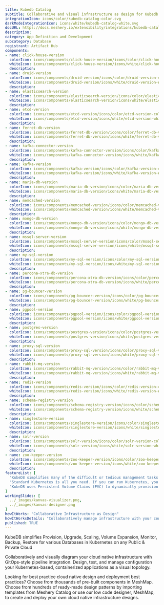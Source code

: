 ```yaml
---
title: Kubedb Catalog
subtitle: Collaborative and visual infrastructure as design for Kubedb Catalog
integrationIcon: icons/color/kubedb-catalog-color.svg
darkModeIntegrationIcon: icons/white/kubedb-catalog-white.svg
docURL: https://docs.meshery.io/extensibility/integrations/kubedb-catalog
description: 
category: App Definition and Development
subcategory: Database
registrant: Artifact Hub
components: 
- name: click-house-version
  colorIcon: icons/components/click-house-version/icons/color/click-house-version-color.svg
  whiteIcon: icons/components/click-house-version/icons/white/click-house-version-white.svg
  description: 
- name: druid-version
  colorIcon: icons/components/druid-version/icons/color/druid-version-color.svg
  whiteIcon: icons/components/druid-version/icons/white/druid-version-white.svg
  description: 
- name: elasticsearch-version
  colorIcon: icons/components/elasticsearch-version/icons/color/elasticsearch-version-color.svg
  whiteIcon: icons/components/elasticsearch-version/icons/white/elasticsearch-version-white.svg
  description: 
- name: etcd-version
  colorIcon: icons/components/etcd-version/icons/color/etcd-version-color.svg
  whiteIcon: icons/components/etcd-version/icons/white/etcd-version-white.svg
  description: 
- name: ferret-db-version
  colorIcon: icons/components/ferret-db-version/icons/color/ferret-db-version-color.svg
  whiteIcon: icons/components/ferret-db-version/icons/white/ferret-db-version-white.svg
  description: 
- name: kafka-connector-version
  colorIcon: icons/components/kafka-connector-version/icons/color/kafka-connector-version-color.svg
  whiteIcon: icons/components/kafka-connector-version/icons/white/kafka-connector-version-white.svg
  description: 
- name: kafka-version
  colorIcon: icons/components/kafka-version/icons/color/kafka-version-color.svg
  whiteIcon: icons/components/kafka-version/icons/white/kafka-version-white.svg
  description: 
- name: maria-db-version
  colorIcon: icons/components/maria-db-version/icons/color/maria-db-version-color.svg
  whiteIcon: icons/components/maria-db-version/icons/white/maria-db-version-white.svg
  description: 
- name: memcached-version
  colorIcon: icons/components/memcached-version/icons/color/memcached-version-color.svg
  whiteIcon: icons/components/memcached-version/icons/white/memcached-version-white.svg
  description: 
- name: mongo-db-version
  colorIcon: icons/components/mongo-db-version/icons/color/mongo-db-version-color.svg
  whiteIcon: icons/components/mongo-db-version/icons/white/mongo-db-version-white.svg
  description: 
- name: mssql-server-version
  colorIcon: icons/components/mssql-server-version/icons/color/mssql-server-version-color.svg
  whiteIcon: icons/components/mssql-server-version/icons/white/mssql-server-version-white.svg
  description: 
- name: my-sql-version
  colorIcon: icons/components/my-sql-version/icons/color/my-sql-version-color.svg
  whiteIcon: icons/components/my-sql-version/icons/white/my-sql-version-white.svg
  description: 
- name: percona-xtra-db-version
  colorIcon: icons/components/percona-xtra-db-version/icons/color/percona-xtra-db-version-color.svg
  whiteIcon: icons/components/percona-xtra-db-version/icons/white/percona-xtra-db-version-white.svg
  description: 
- name: pg-bouncer-version
  colorIcon: icons/components/pg-bouncer-version/icons/color/pg-bouncer-version-color.svg
  whiteIcon: icons/components/pg-bouncer-version/icons/white/pg-bouncer-version-white.svg
  description: 
- name: pgpool-version
  colorIcon: icons/components/pgpool-version/icons/color/pgpool-version-color.svg
  whiteIcon: icons/components/pgpool-version/icons/white/pgpool-version-white.svg
  description: 
- name: postgres-version
  colorIcon: icons/components/postgres-version/icons/color/postgres-version-color.svg
  whiteIcon: icons/components/postgres-version/icons/white/postgres-version-white.svg
  description: 
- name: proxy-sql-version
  colorIcon: icons/components/proxy-sql-version/icons/color/proxy-sql-version-color.svg
  whiteIcon: icons/components/proxy-sql-version/icons/white/proxy-sql-version-white.svg
  description: 
- name: rabbit-mq-version
  colorIcon: icons/components/rabbit-mq-version/icons/color/rabbit-mq-version-color.svg
  whiteIcon: icons/components/rabbit-mq-version/icons/white/rabbit-mq-version-white.svg
  description: 
- name: redis-version
  colorIcon: icons/components/redis-version/icons/color/redis-version-color.svg
  whiteIcon: icons/components/redis-version/icons/white/redis-version-white.svg
  description: 
- name: schema-registry-version
  colorIcon: icons/components/schema-registry-version/icons/color/schema-registry-version-color.svg
  whiteIcon: icons/components/schema-registry-version/icons/white/schema-registry-version-white.svg
  description: 
- name: singlestore-version
  colorIcon: icons/components/singlestore-version/icons/color/singlestore-version-color.svg
  whiteIcon: icons/components/singlestore-version/icons/white/singlestore-version-white.svg
  description: 
- name: solr-version
  colorIcon: icons/components/solr-version/icons/color/solr-version-color.svg
  whiteIcon: icons/components/solr-version/icons/white/solr-version-white.svg
  description: 
- name: zoo-keeper-version
  colorIcon: icons/components/zoo-keeper-version/icons/color/zoo-keeper-version-color.svg
  whiteIcon: icons/components/zoo-keeper-version/icons/white/zoo-keeper-version-white.svg
  description: 
featureList: [
  "KubeDB simplifies many of the difficult or tedious management tasks of running a production grade databases on private and public clouds. Maintain one stack for all your stateless and stateful applications and simplify the operational complexity.",
  "Standard Kubernetes is all you need. If you can run Kubernetes, you can provision and manage databases using KubeDB. Use standard Kubernetes CLI and API to provision and manage databases.",
  "KubeDB uses Persistent Volume Claims (PVC) to dynamically provision disks for database instances. Using appropriately defined StorageClasses, KubeDB provisioned database instances are designed to scale from small development workloads up to performance-intensive workloads on private and public cloud environments."
]
workingSlides: [
  ../_images/kanvas-visualizer.png,
  ../_images/kanvas-designer.png
]
howItWorks: "Collaborative Infrastructure as Design"
howItWorksDetails: "Collaboratively manage infrastructure with your coworkers synchronously sharing the same designs."
published: TRUE
---
```

<p>
KubeDB simplifies Provision, Upgrade, Scaling, Volume Expansion, Monitor, Backup, Restore for various Databases in Kubernetes on any Public & Private Cloud
</p>
<p>
    Collaboratively and visually diagram your cloud native infrastructure with GitOps-style pipeline integration. Design, test, and manage configuration your Kubernetes-based, containerized applications as a visual topology.
</p>
<p>
    Looking for best practice cloud native design and deployment best practices? Choose from thousands of pre-built components in MeshMap. Choose from hundreds of ready-made design patterns by importing templates from Meshery Catalog or use our low code designer, MeshMap, to create and deploy your own cloud native infrastructure designs.
</p>

